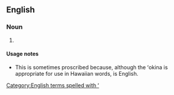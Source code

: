 ==English==

===Noun===
{{en-noun}}

# {{label|en|rare}} {{alternative spelling of|Hawaiian|lang=en}}

====Usage notes====
* This is sometimes proscribed because, although the ʻokina is appropriate for use in Hawaiian words, {{m|en|Hawaiian}} is English.

[[Category:English terms spelled with ʻ]]
